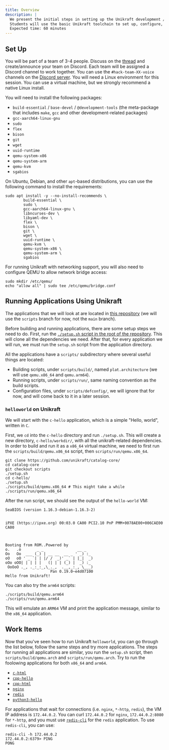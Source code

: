 ```yaml
---
title: Overview
description: |
  We present the initial steps in setting up the Unikraft development / usage environment.
  Students will use the basic Unikraft toolchain to set up, configure, build and run Unikraft images.
  Expected time: 60 minutes
---
```


## Set Up

You will be part of a team of 3-4 people.
Discuss on the [thread](https://discord.com/channels/762976922531528725/1385697301007433898) and create/announce your team on Discord.
Each team will be assigned a Discord channel to work together.
You can use the `#hack-team-XX-voice` channels on the [Discord server](https://bit.ly/UnikraftDiscord).
You will need a Linux environment for this session.
You can use a virtual machine, but we strongly recommend a native Linux install.

You will need to install the following packages:

* `build-essential` / `base-devel` / `@development-tools` (the meta-package that includes `make`, `gcc` and other development-related packages)
* `gcc-aarch64-linux-gnu`
* `sudo`
* `flex`
* `bison`
* `git`
* `wget`
* `uuid-runtime`
* `qemu-system-x86`
* `qemu-system-arm`
* `qemu-kvm`
* `sgabios`

On Ubuntu, Debian, and other `apt`-based distributions, you can use the following command to install the requirements:

```console
sudo apt install -y --no-install-recommends \
        build-essential \
        sudo \
        gcc-aarch64-linux-gnu \
        libncurses-dev \
        libyaml-dev \
        flex \
        bison \
        git \
        wget \
        uuid-runtime \
        qemu-kvm \
        qemu-system-x86 \
        qemu-system-arm \
        sgabios
```

For running Unikraft with networking support, you will also need to configure QEMU to allow network bridge access:

```console
sudo mkdir /etc/qemu/
echo "allow all" | sudo tee /etc/qemu/bridge.conf
```

## Running Applications Using Unikraft

The applications that we will look at are located in [this repository](https://github.com/unikraft/catalog-core/tree/scripts) (we will use the `scripts` branch for now, not the `main` branch).

Before building and running applications, there are some setup steps we need to do.
First, run the [`./setup.sh` script in the root of the repository](https://github.com/unikraft/catalog-core/blob/scripts/setup.sh).
This will clone all the dependencies we need.
After that, for every application we will run, we must run the `setup.sh` script from the application directory.

All the applications have a `scripts/` subdirectory where several useful things are located:

* Building scripts, under `scripts/build/`, named `plat.architecture` (we will use `qemu.x86_64` and `qemu.arm64`).
* Running scripts, under `scripts/run/`, same naming convention as the build scripts.
* Configuration files, under `scripts/defconfig/`, we will ignore that for now, and will come back to it in a later session.

### `helloworld` on Unikraft

We will start with the `c-hello` application, which is a simple "Hello, world", written in `C`.

First, we `cd` into the `c-hello` directory and run `./setup.sh`.
This will create a new directory, `c-hello/workdir/`, with all the unikraft-related dependencies.
In order to build and run it as a `x86_64` virtual machine, we need to first run the `scripts/build/qemu.x86_64` script, then `scripts/run/qemu.x86_64`.

```console
git clone https://github.com/unikraft/catalog-core/
cd catalog-core
git checkout scripts
./setup.sh
cd c-hello/
./setup.sh
./scripts/build/qemu.x86_64 # This might take a while
./scripts/run/qemu.x86_64
```

After the run script, we should see the output of the `hello-world` VM:

```console
SeaBIOS (version 1.16.3-debian-1.16.3-2)


iPXE (https://ipxe.org) 00:03.0 CA00 PCI2.10 PnP PMM+0078AE00+006CAE00 CA00



Booting from ROM..Powered by
o.   .o       _ _               __ _
Oo   Oo  ___ (_) | __ __  __ _ ' _) :_
oO   oO ' _ `| | |/ /  _)' _` | |_|  _)
oOo oOO| | | | |   (| | | (_) |  _) :_
 OoOoO ._, ._:_:_,\_._,  .__,_:_, \___)
                    Pan 0.19.0~e4d07100
Hello from Unikraft!
```

You can also try the `arm64` scripts:

```console
./scripts/build/qemu.arm64
./scripts/run/qemu.arm64
```

This will emulate an `ARM64` VM and print the application message, similar to the `x86_64` application.

## Work Items

Now that you've seen how to run Unikraft `helloworld`, you can go through the list below, follow the same steps and try more applications.
The steps for running all applications are similar, you run the `setup.sh` script, then `scripts/build/qemu.arch` and `scripts/run/qemu.arch`.
Try to run the foolowing applications for both `x86_64` and `arm64`.

* [`c-html`](https://github.com/unikraft/catalog-core/tree/scripts/c-http)
* [`cpp-hello`](https://github.com/unikraft/catalog-core/tree/scripts/cpp-hello)
* [`cpp-html`](https://github.com/unikraft/catalog-core/tree/scripts/cpp-http)
* [`nginx`](https://github.com/unikraft/catalog-core/tree/scripts/nginx)
* [`redis`](https://github.com/unikraft/catalog-core/tree/scripts/redis)
* [`python3-hello`](https://github.com/unikraft/catalog-core/tree/scripts/python3-hello)

For applications that wait for connections (i.e. `nginx`, `*-http`, `redis`), the VM IP address is `172.44.0.2`.
You can curl `172.44.0.2` for `nginx`, `172.44.0.2:8080` for `*-http`, and you must use [`redis-cli`](https://redis.io/docs/latest/develop/tools/cli/) for the `redis` application.
To use `redis-cli`, you can use:

```console
redis-cli -h 172.44.0.2
172.44.0.2:6379> PING
PONG
```
